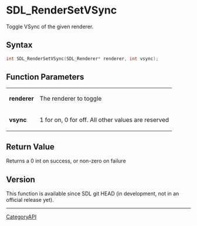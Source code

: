 = SDL_RenderSetVSync =

Toggle VSync of the given renderer.

== Syntax ==

<syntaxhighlight lang='c'>
int SDL_RenderSetVSync(SDL_Renderer* renderer, int vsync);
</syntaxhighlight>

== Function Parameters ==

{|
|'''renderer'''
|The renderer to toggle
|-
|'''vsync'''
|1 for on, 0 for off. All other values are reserved
|}

== Return Value ==

Returns a 0 int on success, or non-zero on failure

== Version ==

This function is available since SDL git HEAD (in development, not in an official release yet).

----
[[CategoryAPI]]


